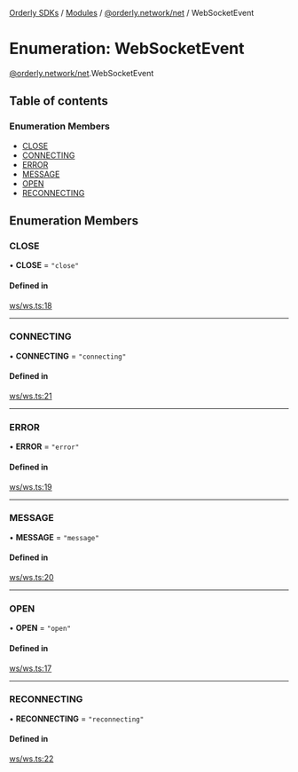 [Orderly SDKs](./../README) / [Modules](./../modules) / [@orderly.network/net](./../modules/orderly_network_net) / WebSocketEvent

# Enumeration: WebSocketEvent

[@orderly.network/net](./../modules/orderly_network_net).WebSocketEvent

## Table of contents

### Enumeration Members

- [CLOSE](./orderly_network_net.WebSocketEvent#close)
- [CONNECTING](./orderly_network_net.WebSocketEvent#connecting)
- [ERROR](./orderly_network_net.WebSocketEvent#error)
- [MESSAGE](./orderly_network_net.WebSocketEvent#message)
- [OPEN](./orderly_network_net.WebSocketEvent#open)
- [RECONNECTING](./orderly_network_net.WebSocketEvent#reconnecting)

## Enumeration Members

### CLOSE

• **CLOSE** = ``"close"``

#### Defined in

[ws/ws.ts:18](https://github.com/OrderlyNetwork/js-sdk/blob/3b49bc1a/packages/net/src/ws/ws.ts#L18)

___

### CONNECTING

• **CONNECTING** = ``"connecting"``

#### Defined in

[ws/ws.ts:21](https://github.com/OrderlyNetwork/js-sdk/blob/3b49bc1a/packages/net/src/ws/ws.ts#L21)

___

### ERROR

• **ERROR** = ``"error"``

#### Defined in

[ws/ws.ts:19](https://github.com/OrderlyNetwork/js-sdk/blob/3b49bc1a/packages/net/src/ws/ws.ts#L19)

___

### MESSAGE

• **MESSAGE** = ``"message"``

#### Defined in

[ws/ws.ts:20](https://github.com/OrderlyNetwork/js-sdk/blob/3b49bc1a/packages/net/src/ws/ws.ts#L20)

___

### OPEN

• **OPEN** = ``"open"``

#### Defined in

[ws/ws.ts:17](https://github.com/OrderlyNetwork/js-sdk/blob/3b49bc1a/packages/net/src/ws/ws.ts#L17)

___

### RECONNECTING

• **RECONNECTING** = ``"reconnecting"``

#### Defined in

[ws/ws.ts:22](https://github.com/OrderlyNetwork/js-sdk/blob/3b49bc1a/packages/net/src/ws/ws.ts#L22)
